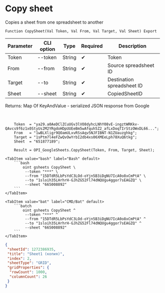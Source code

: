 ﻿---
sidebar_position: 3
---


# Copy sheet
 Copies a sheet from one spreadsheet to another



`Function CopySheet(Val Token, Val From, Val Target, Val Sheet) Export`

  | Parameter | CLI option | Type | Required | Description |
  |-|-|-|-|-|
  | Token | --token | String | &#x2714; | Token |
  | From | --from | String | &#x2714; | Source spreadsheet ID |
  | Target | --to | String | &#x2714; | Destination spreadsheet ID |
  | Sheet | --sheet | String | &#x2714; | CopiedSheetID |

  
  Returns:  Map Of KeyAndValue - serialized JSON response from Google

<br/>




```bsl title="1C:Enterprise/OneScript code example"
    Token  = "ya29.a0AeDClZCuUGv3lVO8dyhcLNhY08vE-ingztWRKkv-QAvcs9f6z1x0StyUs2M2YRgdoHDpUUEeBm5wAfquh5Z2_afLxDoqTIrStzOWxDL66...";
    From   = "1wBLXligr9QOamULxvRSsAqv5NJFIBNT-N1ZUauzghkg";
    Target = "1sPtm7l4eFZwQvOwYrbI2db4xs06XMEeLph78XuQ6tkg";
    Sheet  = "651877189";

    Result = OPI_GoogleSheets.CopySheet(Token, From, Target, Sheet);
```
 

 <Tabs>
  
    <TabItem value="bash" label="Bash" default>
        ```bash
            oint gsheets CopySheet \
             --token "***" \
             --from "15DTdR5LbPsYdC3LOd-oYjn5B3iDgNU7IcA0o8xCmPtA" \
             --to "1sloih35LHrhrH-GJhZG52Fl74dNQUgu4ggor7sEAGZQ" \
             --sheet "665008892"
        ```
    </TabItem>
  
    <TabItem value="bat" label="CMD/Bat" default>
        ```batch
            oint gsheets CopySheet ^
             --token "***" ^
             --from "15DTdR5LbPsYdC3LOd-oYjn5B3iDgNU7IcA0o8xCmPtA" ^
             --to "1sloih35LHrhrH-GJhZG52Fl74dNQUgu4ggor7sEAGZQ" ^
             --sheet "665008892"
        ```
    </TabItem>
</Tabs>


```json title="Result"
{
 "sheetId": 1272386935,
 "title": "Sheet1 (копия)",
 "index": 2,
 "sheetType": "GRID",
 "gridProperties": {
  "rowCount": 1000,
  "columnCount": 26
 }
}
```
